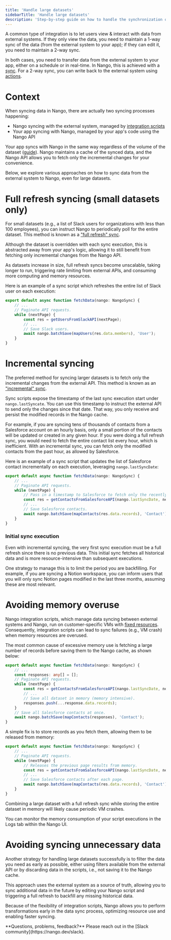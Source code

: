 ```yaml
---
title: 'Handle large datasets'
sidebarTitle: 'Handle large datasets'
description: 'Step-by-step guide on how to handle the synchronization of large amounts of data from APIs.'
---
```


A common type of integration is to let users view & interact with data from external systems. If they only view the data, you need to maintain a 1-way sync of the data (from the external system to your app); if they can edit it, you need to maintain a 2-way sync.

In both cases, you need to transfer data from the external system to your app, either on a schedule or in real-time. In Nango, this is achieved with a [sync](/understand/concepts/syncs). For a 2-way sync, you can write back to the external system using [actions](/understand/concepts/actions).

# Context

When syncing data in Nango, there are actually two syncing processes happening:
- Nango syncing with the external system, managed by [integration scripts](/understand/concepts/scripts)
- Your app syncing with Nango, managed by your app's code using the Nango API

Your app syncs with Nango in the same way regardless of the volume of the dataset ([guide](/integrate/guides/sync-data-from-an-api)). Nango maintains a cache of the synced data, and the Nango API allows you to fetch only the incremental changes for your convenience.

Below, we explore various approaches on how to sync data from the external system to Nango, even for large datasets.

# Full refresh syncing (small datasets only)

For small datasets (e.g., a list of Slack users for organizations with less than 100 employees), you can instruct Nango to periodically poll for the entire dataset. This method is known as a ["full refresh" sync](/understand/concepts/syncs#full-refresh-syncs).

Although the dataset is overridden with each sync execution, this is abstracted away from your app's logic, allowing it to still benefit from fetching only incremental changes from the Nango API.

As datasets increase in size, full refresh syncs become unscalable, taking longer to run, triggering rate limiting from external APIs, and consuming more computing and memory resources.

Here is an example of a sync script which refreshes the entire list of Slack user on each execution:

```ts
export default async function fetchData(nango: NangoSync) {
    // ...
    // Paginate API requests.
    while (nextPage) {
        const res = getUsersFromSlackAPI(nextPage);
        // ...
        // Save Slack users.
        await nango.batchSave(mapUsers(res.data.members), 'User');
    }
}
```

# Incremental syncing

The preferred method for syncing larger datasets is to fetch only the incremental changes from the external API. This method is known as an ["incremental" sync](https://docs.nango.dev/understand/concepts/syncs#incremental-syncs).

Sync scripts expose the timestamp of the last sync execution start under `nango.lastSyncate`. You can use this timestamp to instruct the external API to send only the changes since that date. That way, you only receive and persist the modified records in the Nango cache.

For example, if you are syncing tens of thousands of contacts from a Salesforce account on an hourly basis, only a small portion of the contacts will be updated or created in any given hour. If you were doing a full refresh sync, you would need to fetch the entire contact list every hour, which is inefficient. With an incremental sync, you can fetch only the modified contacts from the past hour, as allowed by Salesforce.

Here is an example of a sync script that updates the list of Salesforce contact incrementally on each execution, leveraging `nango.lastSyncDate`:

```ts
export default async function fetchData(nango: NangoSync) {
    // ...
    // Paginate API requests.
    while (nextPage) {
        // Pass in a timestamp to Salesforce to fetch only the recently modified data.
        const res = getContactsFromSalesforceAPI(nango.lastSyncDate, nextPage);
        // ...
        // Save Salesforce contacts.
        await nango.batchSave(mapContacts(res.data.records), 'Contact');
    }
}
```

### Initial sync execution

Even with incremental syncing, the very first sync execution must be a full refresh since there is no previous data. This initial sync fetches all historical data and is more resource-intensive than subsequent executions.

One strategy to manage this is to limit the period you are backfilling. For example, if you are syncing a Notion workspace, you can inform users that you will only sync Notion pages modified in the last three months, assuming these are most relevant.

# Avoiding memory overuse

Nango integration scripts, which manage data syncing between external systems and Nango, run on customer-specific VMs with [fixed resources](/understand/concepts/scripts#performance-considerations). Consequently, integration scripts can lead to sync failures (e.g., VM crash) when memory resources are overused.

The most common cause of excessive memory use is fetching a large number of records before saving them to the Nango cache, as shown below:

```ts
export default async function fetchData(nango: NangoSync) {
    // ...
    const responses: any[] = [];
    // Paginate API requests.
    while (nextPage) {
        const res = getContactsFromSalesforceAPI(nango.lastSyncDate, nextPage);
        // ...
        // Save all dataset in memory (memory intensive).
        responses.push(...response.data.records);
    }
    // Save all Salesforce contacts at once.
    await nango.batchSave(mapContacts(responses), 'Contact');
}
```

A simple fix is to store records as you fetch them, allowing them to be released from memory:

```ts
export default async function fetchData(nango: NangoSync) {
    // ...
    // Paginate API requests.
    while (nextPage) {
        // Releases the previous page results from memory.
        const res = getContactsFromSalesforceAPI(nango.lastSyncDate, nextPage);
        // ...
        // Save Salesforce contacts after each page.
        await nango.batchSave(mapContacts(res.data.records), 'Contact');
    }
}
```

Combining a large dataset with a full refresh sync while storing the entire dataset in memory will likely cause periodic VM crashes.

You can monitor the memory consumption of your script executions in the Logs tab within the Nango UI.

# Avoiding syncing unnecessary data

Another strategy for handling large datasets successfully is to filter the data you need as early as possible, either using filters available from the external API or by discarding data in the scripts, i.e., not saving it to the Nango cache.

This approach uses the external system as a source of truth, allowing you to sync additional data in the future by editing your Nango script and triggering a full refresh to backfill any missing historical data.

Because of the flexibility of integration scripts, Nango allows you to perform transformations early in the data sync process, optimizing resource use and enabling faster syncing.

<Tip>
**Questions, problems, feedback?** Please reach out in the [Slack community](https://nango.dev/slack).
</Tip>
